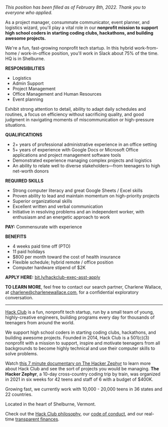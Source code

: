 _This position has been filled as of February 8th, 2022. Thank you to everyone who applied._

As a project manager, consummate communicator, event planner, and logistics wizard, you'll play a vital role in our **nonprofit mission to support high school coders in starting coding clubs, hackathons, and building awesome projects.**

We're a fun, fast-growing nonprofit tech startup. In this hybrid work-from-home / work-in-office position, you'll work in Slack about 75% of the time. HQ is in Shelburne.

**RESPONSIBILITIES**

- Logistics
- Admin Support
- Project Management
- Office Management and Human Resources
- Event planning

Exhibit strong attention to detail, ability to adapt daily schedules and routines, a focus on efficiency without sacrificing quality, and good judgment in navigating moments of miscommunication or high-pressure situations.

**QUALIFICATIONS**

- 2+ years of professional administrative experience in an office setting
- 5+ years of experience with Google Docs or Microsoft Office applications and project management software tools
- Demonstrated experience managing complex projects and logistics
- An ability to relate well to diverse stakeholders—from teenagers to high net-worth donors

**REQUIRED SKILLS**

- Strong computer literacy and great Google Sheets / Excel skills
- Proven ability to lead and maintain momentum on high-priority projects
- Superior organizational skills
- Excellent written and verbal communication
- Initiative in resolving problems and an independent worker, with enthusiasm and an energetic approach to work

**PAY:** Commensurate with experience

**BENEFITS**

- 4 weeks paid time off (PTO)
- 11 paid holidays
- $800 per month toward the cost of health insurance
- Flexible schedule; hybrid remote / office position
- Computer hardware stipend of $2K

**APPLY HERE:** [bit.ly/hackclub-exec-asst-apply](https://bit.ly/hackclub-exec-asst-apply)

**TO LEARN MORE**, feel free to contact our search partner, Charlene Wallace, at <charlene@charlenewallace.com>, for a confidential exploratory conversation.

---

[Hack Club](https://hackclub.com/) is a fun, nonprofit tech startup, run by a small team of young, highly-creative engineers, building programs every day for thousands of teenagers from around the world.

We support high school coders in starting coding clubs, hackathons, and building awesome projects. Founded in 2014, Hack Club is a 501(c)(3) nonprofit with a mission to support, inspire and motivate teenagers from all backgrounds to become highly technical and use their computer skills to solve problems.

Watch [this 7 minute documentary on The Hacker Zephyr](https://www.youtube.com/watch?v=2BID8_pGuqA) to learn more about Hack Club and see the sort of projects you would be managing. **The Hacker Zephyr**, a 10-day cross-country coding trip by train, was organized in 2021 in six weeks for 42 teens and staff of 6 with a budget of $400K.

Growing fast, we currently work with 10,000 - 20,000 teens in 36 states and 22 countries.

Located in the heart of Shelburne, Vermont.

Check out the [Hack Club philosophy](https://hackclub.com/philosophy/), our [code of conduct](https://hackclub.com/conduct/), and our real-time [transparent finances](https://hcb.hackclub.com/hq).
